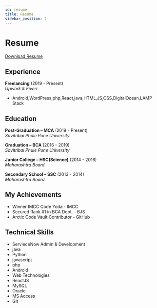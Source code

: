 ```yaml
---
id: resume
title: Resume
sidebar_position: 2
---
```


# Resume

[Download Resume](https://kaustubhk24.netlify.app/Downloads/Kaustubh-Kulkarni.pdf)

## Experience

**Freelancing** (2019 - Present)  
_Upwork & Fiverr_

- Android,WordPress,php,React,java,HTML,JS,CSS,DigitalOcean,LAMP Stack




## Education

**Post-Graduation – MCA** (2019 - Present)  
_Savitribai Phule Pune University_

**Graduation – BCA** (2016 - 2019)  
_Savitribai Phule Pune University_

**Junior College – HSC(Science)** (2014 - 2016)  
_Maharashtra Board_

**Secondary School – SSC** (2013 - 2014)  
_Maharashtra Board_



## My Achievements 

*   Winner IMCC Code Yoda - IMCC
*   Secured Rank #1 in BCA Dept. - BJS
*   Arctic Code Vault Contributor - GitHub



## Technical Skills

* ServieceNow Admin & Development
* java
* Python
* javascript
* php
* Android
* Web Technologies
* ReactJS 
* MySQL
* Oracle
* MS Access
* Git




